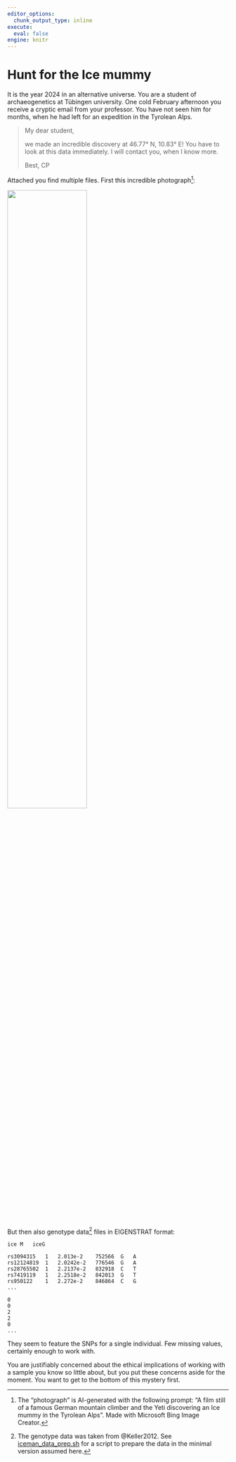 ```yaml
---
editor_options: 
  chunk_output_type: inline
execute: 
  eval: false
engine: knitr
---
```


# Hunt for the Ice mummy

It is the year 2024 in an alternative universe. You are a student of archaeogenetics at Tübingen university. One cold February afternoon you receive a cryptic email from your professor. You have not seen him for months, when he had left for an expedition in the Tyrolean Alps.

> My dear student,
> 
> we made an incredible discovery at 46.77° N, 10.83° E! You have to look at this data immediately. I will contact you, when I know more.
>
> Best,
> CP

Attached you find multiple files. First this incredible photograph^[The "photograph" is AI-generated with the following prompt: "A film still of a famous German mountain climber and the Yeti discovering an Ice mummy in the Tyrolean Alps". Made with Microsoft Bing Image Creator.]:

![](img/the_discovery.jpeg){width=60% fig-align="center"}

But then also genotype data^[The genotype data was taken from @Keller2012. See [iceman_data_prep.sh](https://github.com/nevrome/uni.tuebingen.poseidon.intro.2h.2024/blob/main/iceman_data_prep.sh) for a script to prepare the data in the minimal version assumed here.] files in EIGENSTRAT format:

```{filename="ice.ind"}
ice	M	iceG
```

```{filename="ice.snp"}
rs3094315	1	2.013e-2	752566	G	A
rs12124819	1	2.0242e-2	776546	G	A
rs28765502	1	2.2137e-2	832918	C	T
rs7419119	1	2.2518e-2	842013	G	T
rs950122	1	2.272e-2	846864	C	G
...
```

```{filename="ice.geno"}
0
0
2
2
0
...
```

They seem to feature the SNPs for a single individual. Few missing values, certainly enough to work with.

You are justifiably concerned about the ethical implications of working with a sample you know so little about, but you put these concerns aside for the moment. You want to get to the bottom of this mystery first.
